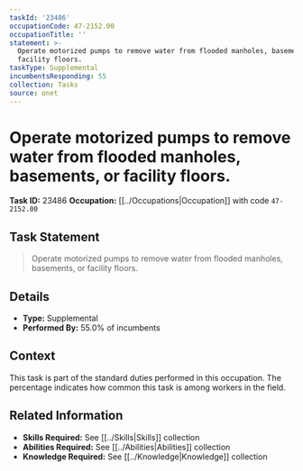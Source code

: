 ```yaml
---
taskId: '23486'
occupationCode: 47-2152.00
occupationTitle: ''
statement: >-
  Operate motorized pumps to remove water from flooded manholes, basements, or
  facility floors.
taskType: Supplemental
incumbentsResponding: 55
collection: Tasks
source: onet
---
```

# Operate motorized pumps to remove water from flooded manholes, basements, or facility floors.

**Task ID:** 23486
**Occupation:** [[../Occupations|Occupation]] with code `47-2152.00`

## Task Statement

> Operate motorized pumps to remove water from flooded manholes, basements, or facility floors.

## Details

- **Type:** Supplemental
- **Performed By:** 55.0% of incumbents

## Context

This task is part of the standard duties performed in this occupation. The percentage indicates how common this task is among workers in the field.

## Related Information

- **Skills Required:** See [[../Skills|Skills]] collection
- **Abilities Required:** See [[../Abilities|Abilities]] collection
- **Knowledge Required:** See [[../Knowledge|Knowledge]] collection
